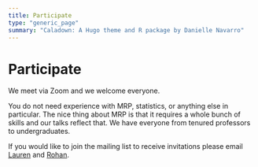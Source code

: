 ```yaml
---
title: Participate
type: "generic_page"
summary: "Caladown: A Hugo theme and R package by Danielle Navarro"
---
```


# Participate

We meet via Zoom and we welcome everyone. 

You do not need experience with MRP, statistics, or anything else in particular. The nice thing about MRP is that it requires a whole bunch of skills and our talks reflect that. We have everyone from tenured professors to undergraduates.

If you would like to join the mailing list to receive invitations please email [Lauren](mailto:lauren.kennedy729@gmail.com) and [Rohan](mailto:rohan.alexander@utoronto.ca). 

